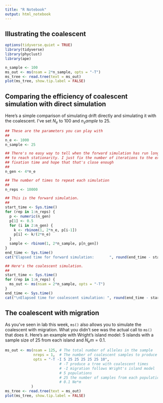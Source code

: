 ```yaml
---
title: "R Notebook"
output: html_notebook
---
```


## Illustrating the coalescent

```r
options(tidyverse.quiet = TRUE)
library(tidyverse)
library(phyclust)
library(ape)

n_sample <- 100
ms_out <- ms(nsam = 2*n_sample, opts = "-T")
ms_tree <- read.tree(text = ms_out)
plot(ms_tree, show.tip.label = FALSE)
```

## Comparing the efficiency of coalescent simulation with direct simulation

Here's a simple comparison of simulating drift directly and simulating it with the coalescent. I've set $N_e$ to 100 and $n_sample$ to 25.

```r
## These are the parameters you can play with
##
n_e <- 1000
n_sample <- 25

## There's no easy way to tell when the forward simulation has run long enough 
## to reach stationarity. I just fix the number of iterations to the expected
## fixation time and hope that that's close enough
##
n_gen <- 4*n_e

## The number of times to repeat each simulation
##
n_reps <- 10000

## This is the forward simulation.
##
start_time <- Sys.time()
for (rep in 1:n_reps) {
  p <- numeric(n_gen)
  p[1] <- 0.5
  for (i in 2:n_gen) {
    k <- rbinom(1, 2*n_e, p[i-1])
    p[i] <- k/(2*n_e)
  }
  sample <- rbinom(1, 2*n_sample, p[n_gen])
}
end_time <- Sys.time()
cat("Elapsed time for forward simulation:       ", round(end_time - start_time, 2))

## Here's the coalescent simulation.
##
start_time <- Sys.time()
for (rep in 1:n_reps) {
  ms_out <- ms(nsam = 2*n_sample, opts = "-T")
}
end_time <- Sys.time()
cat("\nElapsed time for coalescent simulation: ", round(end_time - start_time, 2))
```

## The coalescent with migration

As you've seen in lab this week, `ms()` also allows you to simulate the coalescent with migration. What you didn't see was the actual call to `ms()` that does it. Here's an example with Wright's island model: 5 islands with a sample size of 25 from each island and $N_em = 0.1$.

```r
ms_out <- ms(nsam = 125, # The total number of alleles in the sample
             nreps = 1,  # The number of coalescent samples to produce
             opts = "-T -I 5 25 25 25 25 25 10",
                         # -T produce a tree with coalescent times
                         # -I migration follows Wright's island model
                         # 5 populations
                         # 25 the number of samples from each population
                         # 0.1 Ne*m
            )
ms_tree <- read.tree(text = ms_out)
plot(ms_tree, show.tip.label = FALSE)
```
